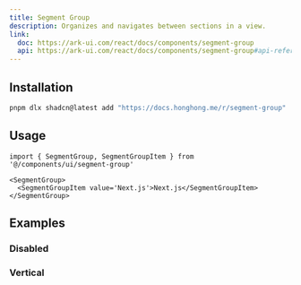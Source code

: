 ```yaml
---
title: Segment Group
description: Organizes and navigates between sections in a view.
link:
  doc: https://ark-ui.com/react/docs/components/segment-group
  api: https://ark-ui.com/react/docs/components/segment-group#api-reference
---
```


<ComponentPreview name='segment-group/segment-group' />

## Installation

```bash
pnpm dlx shadcn@latest add "https://docs.honghong.me/r/segment-group"
```

## Usage

```tsx
import { SegmentGroup, SegmentGroupItem } from '@/components/ui/segment-group'
```

```tsx
<SegmentGroup>
  <SegmentGroupItem value='Next.js'>Next.js</SegmentGroupItem>
</SegmentGroup>
```

## Examples

### Disabled

<ComponentPreview name='segment-group/disabled' />

### Vertical

<ComponentPreview name='segment-group/vertical' />
